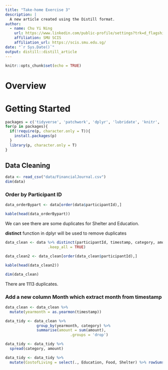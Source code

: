 ```yaml
---
title: "Take-home Exercise 3"
description: |
  A new article created using the Distill format.
author:
  - name: Chu Yi Ning 
    url: https://www.linkedin.com/public-profile/settings?trk=d_flagship3_profile_self_view_public_profile
    affiliation: SMU SCIS
    affiliation_url: https://scis.smu.edu.sg/
date: "`r Sys.Date()`"
output: distill::distill_article
---
```


```r
knitr::opts_chunk$set(echo = TRUE)
```

# Overview

# Getting Started

```r
packages = c('tidyverse', 'patchwork', 'dplyr', 'lubridate', 'knitr', 'zoo')
for(p in packages){
  if(!require(p, character.only = T)){
    install.packages(p)
  }
  library(p, character.only = T)
}
```


## Data Cleaning

```r
data <- read_csv("data/FinancialJournal.csv")
dim(data)
```
### Order by Participant ID
```r
data_orderBypart <- data[order(data$participantId),]
```


```r
kable(head(data_orderBypart))
```

We can see there are some duplicates for Shelter and Education.


**distinct** function in dplyr will be used to remove duplicates

```r
data_clean <- data %>% distinct(participantId, timestamp, category, amount,
                   .keep_all = TRUE)
```

```r
data_clean2 <- data_clean[order(data_clean$participantId),]
```


```r
kable(head(data_clean2))
```

```r
dim(data_clean)
```

There are 1113 duplicates.

### Add a new column Month which extract month from timestamp
```r
data_clean <- data_clean %>%
  mutate(yearmonth = as.yearmon(timestamp))
```

```r
 
data_tidy <- data_clean %>% 
              group_by(yearmonth, category) %>%
              summarise(amount = sum(amount),
                             .groups = 'drop')

```

```r
data_tidy <- data_tidy %>%
  spread(category, amount)
```

```r
data_tidy <- data_tidy %>%
  mutate(CostofLiving = select(., Education, Food, Shelter) %>% rowSums(na.rm = TRUE))
```







